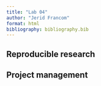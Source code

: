 ```yaml
---
title: "Lab 04"
author: "Jerid Francom"
format: html
bibliography: bibliography.bib
---
```


## Reproducible research


## Project management
